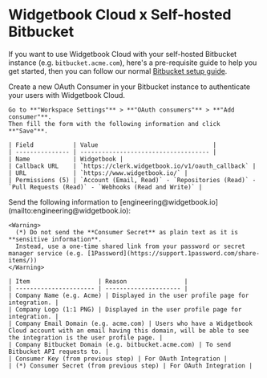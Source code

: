 # Widgetbook Cloud x Self-hosted Bitbucket

If you want to use Widgetbook Cloud with your self-hosted Bitbucket instance (e.g. `bitbucket.acme.com`), here's a pre-requisite guide to help you get started, then you can follow our normal [Bitbucket setup guide](/cloud/guides/bitbucket/upload).

<Steps>
  <Step title="Create OAuth Consumer">
    Create a new OAuth Consumer in your Bitbucket instance to authenticate your
    users with Widgetbook Cloud.

    Go to **"Workspace Settings"** > **"OAuth consumers"** > **"Add consumer"**.
    Then fill the form with the following information and click **"Save"**.

    | Field           | Value                                |
    | --------------- | ------------------------------------ |
    | Name            | Widgetbook |
    | Callback URL    | `https://clerk.widgetbook.io/v1/oauth_callback` |
    | URL             | `https://www.widgetbook.io/` |
    | Permissions (5) | `Account (Email, Read)` - `Repositories (Read)` - `Pull Requests (Read)` - `Webhooks (Read and Write)` |

  </Step>
  <Step title="Send us the Information">
    Send the following information to [engineering@widgetbook.io](mailto:engineering@widgetbook.io):

    <Warning>
      (*) Do not send the **Consumer Secret** as plain text as it is **sensitive information**.
      Instead, use a one-time shared link from your password or secret manager service (e.g. [1Password](https://support.1password.com/share-items/))
    </Warning>

    | Item                   | Reason                |
    | ---------------------- | --------------------- |
    | Company Name (e.g. Acme) | Displayed in the user profile page for integration. |
    | Company Logo (1:1 PNG) | Displayed in the user profile page for integration. |
    | Company Email Domain (e.g. acme.com) | Users who have a Widgetbook Cloud account with an email having this domain, will be able to see the integration is the user profile page. |
    | Company Bitbucket Domain (e.g. bitbucket.acme.com) | To send Bitbucket API requests to. |
    | Consumer Key (from previous step) | For OAuth Integration |
    | (*) Consumer Secret (from previous step) | For OAuth Integration |

  </Step>
</Steps>

